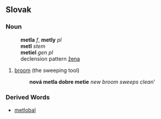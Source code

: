 == Slovak ==
=== Noun ===
:'''metla''' ''f'', '''metly''' ''pl''
:'''metl''' ''stem''
:'''metiel''' ''gen pl''
:declension pattern [[Slovak declension pattern žena|žena]]
# [[broom]] (the sweeping tool)
#: '''nová metla dobre metie''' ''new broom sweeps clean'''
=== Derived Words ===
* [[metlobal#Slovak|metlobal]]